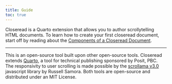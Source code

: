 ```yaml
---
title: Guide
toc: true
---
```


Closeread is a Quarto extension that allows you to author scrollytelling HTML documents. To learn how to create your first closeread document, start off by reading about the [Components of a Closeread Document](components.qmd).

* * *

This is an open-source tool built upon other open-source tools. Closeread extends [Quarto](https://github.com/quarto-dev/quarto-cli), a tool for technical publishing sponsored by Posit, PBC. The responsivity to user scrolling is made possible by the [scrollama v3.0](https://github.com/russellsamora/scrollama) javascript library by Russell Samora. Both tools are open-source and distributed under an MIT License.
